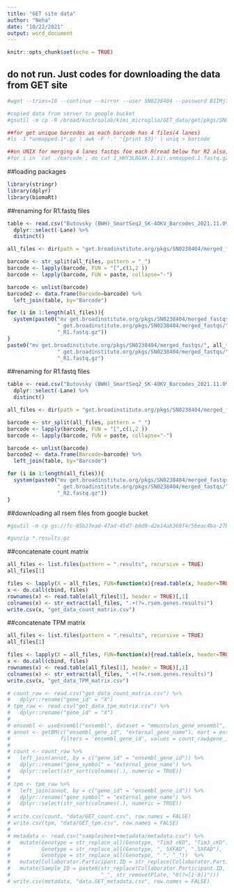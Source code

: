 ```yaml
---
title: "GET site data"
author: "Neha"
date: "10/22/2021"
output: word_document
---
```


```r
knitr::opts_chunk$set(echo = TRUE)
```

## do not run. Just codes for downloading the data from GET site
```r
#wget --tries=10 --continue --mirror --user SN0238404 --password B1IMj716qmSd --no-check-certificate https://get.broadinstitute.org/pkgs/SN0238404/

#copied data from server to google bucket
#gsutil -m cp -R /broad/kuchroolab/kimi_microglia/GET_data/get/pkgs/SN0238404/ gs://fc-85b27ead-47ad-45d7-b0d9-d2e14ab369f4

##for get unique barcodes as each barcode has 4 files(4 lanes)
#ls -1 *unmapped.1*.gz | awk -F '.' '{print $3}' | uniq > barcode

##on UNIX for merging 4 lanes fastqs foe each R(read below for R2 also)
#for i in `cat ./barcode`; do cat 1_HHY3LBGXK.1.$i\.unmapped.1.fastq.gz 2_HHY3LBGXK.2.$i\.unmapped.1.fastq.gz 3_HHY3LBGXK.3.$i\.unmapped.1.fastq.gz 4_HHY3LBGXK.4.$i\.unmapped.1.fastq.gz  > output/$i\_R1.fastq.gz; done


```


##loading packages
```r
library(stringr)
library(dplyr)
library(biomaRt)
```

##renaming for R1.fastq files
```r
table <- read.csv("Butovsky (BWH)_SmartSeq2_SK-4OKV_Barcodes_2021.11.09.csv", header=TRUE) %>%
  dplyr::select(-Lane) %>%
  distinct()

all_files <- dir(path = "get.broadinstitute.org/pkgs/SN0238404/merged_fastqs/",  pattern=".*_R1.fastq.gz")

barcode <- str_split(all_files, pattern = "_")
barcode <- lapply(barcode, FUN = "[",c(1,2 ))
barcode <- lapply(barcode, FUN = paste, collapse="-")

barcode <- unlist(barcode)
barcode2 <- data.frame(Barcode=barcode) %>% 
  left_join(table, by="Barcode")

for (i in 1:length(all_files)){
  system(paste0("mv get.broadinstitute.org/pkgs/SN0238404/merged_fastqs/", all_files[i], 
                " get.broadinstitute.org/pkgs/SN0238404/merged_fastqs/", barcode2$Well.ID[i],
                "_R1.fastq.gz"))
}
paste0("mv get.broadinstitute.org/pkgs/SN0238404/merged_fastqs/", all_files[1], 
                " get.broadinstitute.org/pkgs/SN0238404/merged_fastqs/", barcode2$Well.ID[1],
                "_R1.fastq.gz")

```

##renaming for R1.fastq files
```r
table <- read.csv("Butovsky (BWH)_SmartSeq2_SK-4OKV_Barcodes_2021.11.09.csv", header=TRUE) %>%
  dplyr::select(-Lane) %>%
  distinct()

all_files <- dir(path = "get.broadinstitute.org/pkgs/SN0238404/merged_fastqs/",  pattern=".*_R2.fastq.gz")

barcode <- str_split(all_files, pattern = "_")
barcode <- lapply(barcode, FUN = "[",c(1,2 ))
barcode <- lapply(barcode, FUN = paste, collapse="-")

barcode <- unlist(barcode)
barcode2 <- data.frame(Barcode=barcode) %>% 
  left_join(table, by="Barcode")

for (i in 1:length(all_files)){
  system(paste0("mv get.broadinstitute.org/pkgs/SN0238404/merged_fastqs/", all_files[i], 
                " get.broadinstitute.org/pkgs/SN0238404/merged_fastqs/", barcode2$Well.ID[i],
                "_R2.fastq.gz"))
}

```

##downloading all rsem files from google bucket
```r
#gsutil -m cp gs://fc-85b27ead-47ad-45d7-b0d9-d2e14ab369f4/56eac4ba-27bf-45c5-8e81-621c47032be0/rnaseq_pipeline_fastq_workflow/*/call-rsem/*.genes.results.gz /broad/kuchroolab/kimi_microglia/GET_data/rsem_data/

#gunzip *.results.gz
```

##concatenate count matrix
```r
all_files <- list.files(pattern = ".results", recursive = TRUE)
all_files[1]

files <- lapply(X = all_files, FUN=function(x){read.table(x, header=TRUE)[, 5]})
x <- do.call(cbind, files)
rownames(x) <- read.table(all_files[1], header = TRUE)[,1]
colnames(x) <- str_extract(all_files, ".+(?=.rsem.genes.results)")
write.csv(x, "get_data_count_matrix.csv")
```

##concatenate TPM matrix
```r
all_files <- list.files(pattern = ".results", recursive = TRUE)
all_files[1]

files <- lapply(X = all_files, FUN=function(x){read.table(x, header=TRUE)[, 6]})
x <- do.call(cbind, files)
rownames(x) <- read.table(all_files[1], header = TRUE)[,1]
colnames(x) <- str_extract(all_files, ".+(?=.rsem.genes.results)")
write.csv(x, "get_data_TPM_matrix.csv")
```

```r
# count_raw <- read.csv("get_data_count_matrix.csv") %>%
#   dplyr::rename("gene_id" = "X")
# tpm_raw <- read.csv("get_data_tpm_matrix.csv") %>%
#   dplyr::rename("gene_id" = "X")
# 
# ensembl <- useEnsembl("ensembl", dataset = "mmusculus_gene_ensembl", version = 98)
# annot <- getBM(c("ensembl_gene_id", "external_gene_name"), mart = ensembl, 
#                filters = 'ensembl_gene_id', values = count_raw$gene_id)
# 
# count <- count_raw %>%
#   left_join(annot, by = c("gene_id" = "ensembl_gene_id")) %>%
#   dplyr::rename("gene_symbol" = "external_gene_name") %>%
#   dplyr::select(str_sort(colnames(.), numeric = TRUE))
# 
# tpm <- tpm_raw %>%
#   left_join(annot, by = c("gene_id" = "ensembl_gene_id")) %>%
#   dplyr::rename("gene_symbol" = "external_gene_name") %>%
#   dplyr::select(str_sort(colnames(.), numeric = TRUE))
# 
# write.csv(count, "data/GET_count.csv", row.names = FALSE)
# write.csv(tpm, "data/GET_tpm.csv", row.names = FALSE)
#
# metadata <- read.csv("samplesheet+metadata/metadata.csv") %>%
#   mutate(Genotype = str_replace_all(Genotype, "Tim3 cKO", "Tim3_cKO"),
#          Genotype = str_replace_all(Genotype, ", 5XFAD", ".5XFAD"),
#          Genotype = str_replace_all(Genotype, " ", "_"))  %>%
#   mutate(Collaborator.Participant.ID = str_replace(Collaborator.Participant.ID, "40", "4O")) %>%
#   mutate(Sample_ID = paste0(str_replace(Collaborator.Participant.ID, "-", "."),
#                             "_", str_remove(Plate, "0(?=[1-9])")))
# write.csv(metadata, "data.GET_metadata.csv", row.names = FALSE)
```
